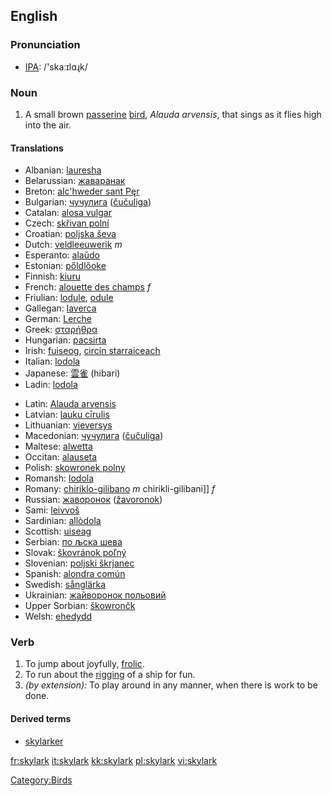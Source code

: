 {{wikipedia}}
==English==

===Pronunciation===
*[[w:IPA|IPA]]: /'skaːɪlɑɻk/

===Noun===
{{en-noun-reg}}

# A small brown [[passerine]] [[bird]], ''Alauda arvensis'', that sings as it flies high into the air.

====Translations====
{{top}}
*Albanian: [[lauresha]]
*Belarussian: [[жаваранак]]
*Breton: [[alc'hweder sant Pęr]]
*Bulgarian: [[чучулига]] ([[čučuliga]])
*Catalan: [[alosa vulgar]]
*Czech: [[skřivan polní]]
*Croatian: [[poljska ševa]]
*Dutch:  [[veldleeuwerik]] ''m''
*Esperanto: [[alaŭdo]]
*Estonian: [[pőldlőoke]]
*Finnish: [[kiuru]] '' ''
*French: [[alouette des champs]] ''f''
*Friulian: [[lodule]], [[odule]]
*Gallegan: [[laverca]]
*German: [[Lerche]]
*Greek: [[σταρήθρα]] '' ''
*Hungarian: [[pacsirta]]
*Irish: [[fuiseog]], [[circín starraiceach]]
*Italian: [[lodola]] '' ''
*Japanese: [[雲雀]] (hibari)
*Ladin: [[lodola]]
{{mid}}
*Latin: [[Alauda arvensis]] '' ''
*Latvian: [[lauku cīrulis]]
*Lithuanian: [[vieversys]]
*Macedonian: [[чучулига]] ([[čučuliga]])
*Maltese: [[alwetta]]
*Occitan: [[alauseta]]
*Polish: [[skowronek polny]] '' ''
*Romansh: [[lodola]]
*Romany: [[chiriklo-gilibano]] ''m'' chirikli-gilibani]] ''f''
*Russian: [[жаворонок]] ([[žavoronok]]) '' ''
*Sami: [[leivvoš]]
*Sardinian: [[allòdola]]
*Scottish: [[uiseag]]
*Serbian: [[по љска шева]]
*Slovak: [[škovránok poľný]]
*Slovenian: [[poljski škrjanec]]
*Spanish: [[alondra común]] '' ''
*Swedish: [[sånglärka]]
*Ukrainian: [[жайворонок польовий]]
*Upper Sorbian: [[škowrončk]]
*Welsh: [[ehedydd]]
{{bottom}}

[[Category:Birds]]

===Verb===
{{en-verb}}

# To jump about joyfully, [[frolic]].
# To run about the [[rigging]] of a ship for fun.
# ''(by extension):'' To play around in any manner, when there is work to be done.

====Derived terms====
*[[skylarker]]

[[fr:skylark]]
[[it:skylark]]
[[kk:skylark]]
[[pl:skylark]]
[[vi:skylark]]